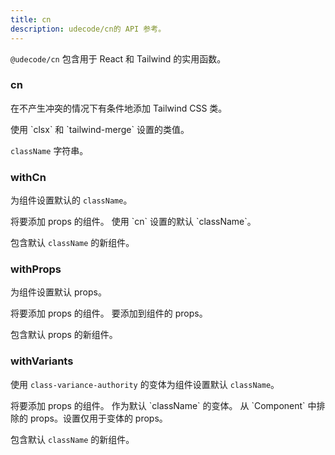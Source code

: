 ```yaml
---
title: cn
description: udecode/cn的 API 参考。
---
```


`@udecode/cn` 包含用于 React 和 Tailwind 的实用函数。

### cn

在不产生冲突的情况下有条件地添加 Tailwind CSS 类。

<APIParameters>
  <APIItem name="...inputs" type="CxOptions">
    使用 `clsx` 和 `tailwind-merge` 设置的类值。
  </APIItem>
</APIParameters>
<APIReturns>

`className` 字符串。

</APIReturns>

### withCn

为组件设置默认的 `className`。

<APIParameters>
  <APIItem name="Component" type="React.ComponentType">
    将要添加 props 的组件。
  </APIItem>
  <APIItem name="...inputs" type="CxOptions">
    使用 `cn` 设置的默认 `className`。
  </APIItem>
</APIParameters>
<APIReturns>

包含默认 `className` 的新组件。

</APIReturns>

### withProps

为组件设置默认 props。

<APIParameters>
  <APIItem name="Component" type="React.ComponentType | ElementType">
    将要添加 props 的组件。
  </APIItem>
  <APIItem name="props" type="Partial<T>">
    要添加到组件的 props。
  </APIItem>
</APIParameters>
<APIReturns>

包含默认 props 的新组件。

</APIReturns>

### withVariants

使用 `class-variance-authority` 的变体为组件设置默认 `className`。

<APIParameters>
  <APIItem name="Component" type="React.ComponentType | ElementType">
    将要添加 props 的组件。
  </APIItem>
  <APIItem name="variants" type="V extends ReturnType<typeof cva>">
    作为默认 `className` 的变体。
  </APIItem>
  <APIItem name="onlyVariantsProps" type="(keyof VariantProps<V>)[]">
    从 `Component` 中排除的 props。设置仅用于变体的 props。
  </APIItem>
</APIParameters>
<APIReturns>

包含默认 `className` 的新组件。

</APIReturns>
